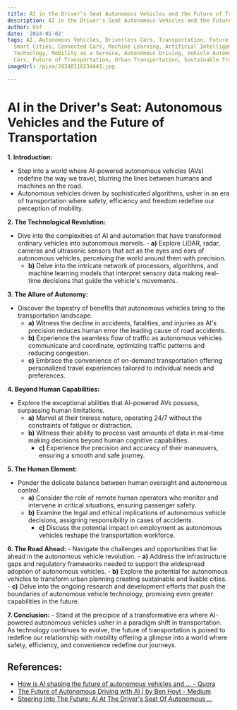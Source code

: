 ```yaml
---
title: AI in the Driver's Seat Autonomous Vehicles and the Future of Transportation
description: AI in the Driver's Seat Autonomous Vehicles and the Future of Transportation
author: Usf
date: '2024-01-02'
tags: AI, Autonomous Vehicles, Driverless Cars, Transportation, Future of Mobility,
  Smart Cities, Connected Cars, Machine Learning, Artificial Intelligence, Automotive
  Technology, Mobility as a Service, Autonomous Driving, Vehicle Automation, Self-Driving
  Cars, Future of Transportation, Urban Transportation, Sustainable Transportation
imageUrl: /pixa/20240116234441.jpg

---
```

# **AI in the Driver's Seat: Autonomous  Vehicles and the Future of Transportation**

**1. Introduction:**
   -  Step into a world where AI-powered autonomous vehicles (AVs)  redefine the way we travel, blurring the lines between  humans and machines on the road.
   - Autonomous vehicles driven by sophisticated algorithms, usher  in an era of transportation where safety, efficiency and  freedom redefine our perception of  mobility.

**2. The Technological Revolution:**
   -  Dive into the complexities of AI and automation that have transformed ordinary vehicles into autonomous marvels.
     - **a)** Explore LiDAR, radar, cameras and ultrasonic sensors that act as the eyes and ears  of autonomous  vehicles, perceiving the world around them with precision.
      - **b)** Delve into the intricate network of processors, algorithms, and machine learning models  that interpret sensory data making real-time decisions that guide the vehicle's movements.

**3. The Allure of  Autonomy:**
   - Discover the tapestry of benefits that autonomous vehicles bring to the transportation landscape.
     - **a)** Witness  the decline in accidents, fatalities,  and injuries as AI's precision reduces human error the leading cause of  road accidents.
      - **b)** Experience  the seamless flow of traffic as autonomous vehicles communicate and coordinate,  optimizing traffic patterns and reducing congestion.
      - **c)** Embrace the convenience of on-demand transportation offering personalized travel  experiences tailored to individual needs and preferences.

**4. Beyond Human Capabilities:**
   - Explore the exceptional abilities that AI-powered AVs possess, surpassing human  limitations.
      - **a)** Marvel at their tireless nature, operating 24/7 without the constraints of fatigue or distraction.
     - **b)** Witness their ability to process vast amounts of data in  real-time making  decisions beyond human cognitive capabilities.
       - **c)** Experience the precision and accuracy of their maneuvers, ensuring a smooth and safe journey.

**5. The Human  Element:**
   - Ponder the delicate balance between human oversight and autonomous control.
      - **a)** Consider the role of remote human operators who  monitor and intervene in critical situations, ensuring  passenger safety.
     - **b)** Examine the legal and ethical implications of autonomous vehicle decisions, assigning responsibility in cases  of accidents.
       - **c)** Discuss the potential impact on employment as autonomous vehicles reshape the transportation workforce.

**6. The Road Ahead:**
    - Navigate the  challenges and opportunities that lie ahead  in the autonomous vehicle revolution.
       - **a)** Address the infrastructure  gaps and regulatory frameworks needed to support the widespread adoption of autonomous vehicles.
      - **b)** Explore  the potential for autonomous vehicles to  transform urban planning creating  sustainable and livable cities.
      - **c)** Delve into the ongoing  research  and development efforts that push the boundaries  of autonomous vehicle technology, promising even  greater capabilities in  the future.

**7. Conclusion:**
    - Stand at the precipice of a transformative era where  AI-powered autonomous vehicles  usher in a paradigm shift in transportation. As technology continues to evolve, the future of transportation is poised to  redefine our relationship with mobility offering a glimpse into a world where safety, efficiency, and convenience redefine our journeys.

## References:
- [How is AI shaping the future of autonomous vehicles and ... - Quora](https://www.quora.com/How-is-AI-shaping-the-future-of-autonomous-vehicles-and-transportation)
- [The Future of Autonomous Driving with AI | by Ben Hoyt - Medium](https://medium.com/@benhoyt14/the-future-of-autonomous-driving-with-ai-db3ff71fcbbd)
- [Steering Into The Future: AI At The Driver's Seat Of Autonomous ...](https://www.admind.ai/en/2023/08/02/steering-into-the-future-ai-at-the-drivers-seat-of-autonomous-vehicles/)
